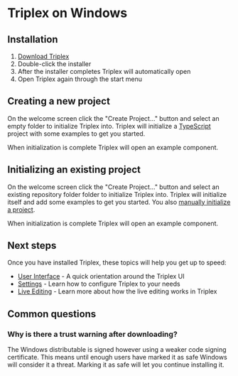 # Triplex on Windows

## Installation

1. [Download Triplex](/download)
1. Double-click the installer
1. After the installer completes Triplex will automatically open
1. Open Triplex again through the start menu

## Creating a new project

On the welcome screen click the "Create Project..." button and select an empty
folder to initialize Triplex into. Triplex will initialize a
[TypeScript](https://www.typescriptlang.org/) project with some examples to get
you started.

When initialization is complete Triplex will open an example component.

## Initializing an existing project

On the welcome screen click the "Create Project..." button and select an
existing repository folder folder to initialize Triplex into. Triplex will
initialize itself and add some examples to get you started. You also
[manually initialize a project](/docs/setup/nodejs#manual-setup).

When initialization is complete Triplex will open an example component.

## Next steps

Once you have installed Triplex, these topics will help you get up to speed:

- [User Interface](/docs/get-started/user-interface) - A quick orientation
  around the Triplex UI
- [Settings](/docs/get-started/settings) - Learn how to configure Triplex to
  your needs
- [Live Editing](/docs/user-guide/live-editing) - Learn more about how the live
  editing works in Triplex

## Common questions

### Why is there a trust warning after downloading?

The Windows distributable is signed however using a weaker code signing
certificate. This means until enough users have marked it as safe Windows will
consider it a threat. Marking it as safe will let you continue installing it.
